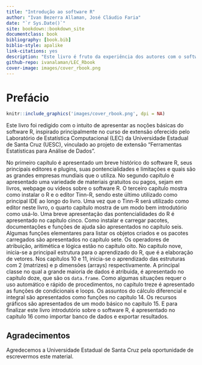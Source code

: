 ```yaml
--- 
title: "Introdução ao software R"
author: "Ivan Bezerra Allaman, José Cláudio Faria"
date: "`r Sys.Date()`"
site: bookdown::bookdown_site
documentclass: book
bibliography: [book.bib]
biblio-style: apalike
link-citations: yes
description: "Este livro é fruto da experiência dos autores com o software R na pesquisa, ensino e extensão"
github-repo: ivanalaman/LEC_Rbook
cover-image: images/cover_rbook.png
---
```


# Prefácio {-}

```r
knitr::include_graphics('images/cover_rbook.png', dpi = NA)
```

Este livro foi redigido com o intuito de apresentar as noções básicas do software R, inspirado principalmente no curso de extensão oferecido pelo Laboratório de Estatística Computacional (LEC) da Universidade Estadual de Santa Cruz (UESC), vinculado ao projeto de extensão "Ferramentas Estatísticas para Análise de Dados".

No primeiro capítulo é apresentado um breve histórico do software R, seus principais editores e plugins, suas pontencialidades e limitações e quais são as grandes empresas mundiais que o utiliza. No segundo capítulo é apresentado uma variedade de materiais gratuitos ou pagos, sejam em livros, webpage ou vídeos sobre o software R. O terceiro capítulo mostra como instalar o R e o editor Tinn-R, sendo este último utilizado como principal IDE ao longo do livro. Uma vez que o Tinn-R será utilizado como editor neste livro, o quarto capítulo mostra de um modo bem introdutório como usá-lo. Uma breve apresentação das pontencialidades do R é apresentado no capítulo cinco. Como instalar e carregar pacotes, documentações e funções de ajuda são apresentados no capítulo seis. Algumas funções elementares para listar os objetos criados e os pacotes carregados são apresentados no capítulo sete. Os operadores de atribuição, aritimética e lógica estão no capítulo oito. No capítulo nove, inicia-se a principail estrutura para o aprendizado do R, que é a elaboração de vetores. Nos capítulos 10 e 11, inicia-se o aprendizado das estruturas com 2 (matrizes) e p dimensões (arrays) respectivamente. A principal classe no qual a grande maioria de dados é atribuida, é apresentado no capítulo doze, que são os `data.frame`. Como algumas situações requer o uso automático e rápido de procedimentos, no capítulo treze é apresentado as funções de condicionais e loops. Os assuntos do cálculo diferencial e integral são apresentados como funções no capítulo 14. Os recursos gráficos são apresentados de um modo básico no capítulo 15. E para finalizar este livro introdutório sobre o software R, é apresentado no capítulo 16 como importar banco de dados e exportar resultados.

## Agradecimentos {-} 

Agredecemos a Universidade Estadual de Santa Cruz pela oportunidade de escrevermos este material.
